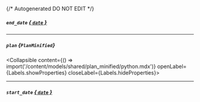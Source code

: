 {/* Autogenerated DO NOT EDIT  */}

##### `end_date` [*{ `date` }*](https://docs.python.org/3/library/datetime.html#date-objects)

---
##### `plan` *{`PlanMinified`}*
<Collapsible content={() => import('/content/models/shared/plan_minified/python.mdx')} openLabel={Labels.showProperties} closeLabel={Labels.hideProperties}>
</Collapsible>

---
##### `start_date` [*{ `date` }*](https://docs.python.org/3/library/datetime.html#date-objects)


